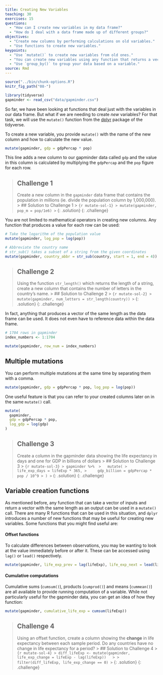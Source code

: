 ```yaml
---
title: Creating New Variables
teaching: 30
exercises: 15
questions:
  - "How can I create new variables in my data frame?"
  - "How do I deal with a data frame made up of different groups?"
objectives:
  - "Create new columns by performing calculations on old variables."
  - "Use functions to create new variables."
keypoints:
  - "Use `mutate()` to create new variables from old ones."
  - "You can create new variables using any function that returns a vector of the same length as the data frame."
  - "Use `group_by()` to group your data based on a variable."
source: Rmd
---
```


```r
source("../bin/chunk-options.R")
knitr_fig_path("08-")

library(tidyverse)
gapminder <- read_csv("data/gapminder.csv")
```

So far, we have been looking at functions that deal just with the variables in our data frame. But
what if we are needing to create *new* variables? For that task, we will use the `mutate()` function
from the [dplyr](https://dplyr.tidyverse.org) package of the tidyverse.

To create a new variable, you provide `mutate()` with the name of the new column and how to calculate
the new value.

```r
mutate(gapminder, gdp = gdpPercap * pop)
```

This line adds a new column to our gapminder data called `gdp` and the value in this column is 
calculated by multiplying the `gdpPercap` and the `pop` figure for each row.

> ## Challenge 1
> Create a new column in the `gapminder` data frame that contains the population in millions (ie.
> divide the population column by 1,000,000).
> > ## Solution to Challenge 1
> > ```{r mutate-sol-1}
> > mutate(gapminder, pop_m = pop/1e6)
> > ```
> {: .solution}
{: .challenge}

You are not limited to mathematical operators in creating new columns. Any function that produces a
value for each row can be used:

```r
# Take the logarithm of the population value
mutate(gapminder, log_pop = log(pop))

# Abbreviate the country name
# str_sub() takes a subset of a string from the given coordinates
mutate(gapminder, country_abbr = str_sub(country, start = 1, end = 4))
```

> ## Challenge 2
> Using the function `str_length()` which returns the length of a string, create a new column that 
> contains the number of letters in the country's name.
> > ## Solution to Challenge 2
> > ```{r mutate-sol-2}
> > mutate(gapminder, num_letters = str_length(country))
> > ```
> {: .solution}
{: .challenge}

In fact, anything that produces a vector of the same length as the data frame can be used. It does 
not even have to reference data within the data frame.

```r
# 1704 rows in gapminder
index_numbers <- 1:1704

mutate(gapminder, row_num = index_numbers)
```

## Multiple mutations
You can perform multiple mutations at the same time by separating them with a comma.

```r
mutate(gapminder, gdp = gdpPercap * pop, log_pop = log(pop))
```

One useful feature is that you can refer to your created columns later on in the same
`mutate()` call.

```r
mutate(
  gapminder,
  gdp = gdpPercap * pop,
  log_gdp = log(gdp)
)
```

> ## Challenge 3
> Create a column in the gapminder data showing the life expectancy in days and one for GDP in billions
> of dollars
> > ## Solution to Challenge 3
> > ``` {r mutate-sol-3}
> > gapminder %>% 
> >   mutate(
> >     life_exp_days = lifeExp * 365,
> >     gdp_billion = gdpPercap * pop / 10^9
> > )
> > ```
> {: .solution}
{: .challenge}

## Variable creation functions
As mentioned before, any function that can take a vector of inputs and return a vector with the same 
length as an output can be used in a `mutate()` call. There are many R functions that can be used
in this situation, and `dplyr` introduces a number of new functions that may be useful for creating 
new variables. Some functions that you might find useful are:

#### Offset functions
To calculate differences between observations, you may be wanting to look at the value immediately
before or after it. These can be accessed using `lag()` or `lead()` respectively.
```r
mutate(gapminder, life_exp_prev = lag(lifeExp), life_exp_next = lead(lifeExp))
```

#### Cumulative computations
Cumulative sums (`cumsum()`), products (`cumprod()`) and means (`cummean()`) are all available to 
provide running computation of a variable. While not particularly useful for the gapminder data,
you can get an idea of how they function:

```r
mutate(gapminder, cumulative_life_exp = cumsum(lifeExp))
```

> ## Challenge 4
> Using an offset function, create a column showing the **change** in life expectancy between each sample period. Do any 
> countries have no change in life expectancy for a period?
> > ## Solution to Challenge 4
> > ``` {r mutate-sol-4}
> > diff_lifeExp <- mutate(gapminder, life_exp_change = lifeExp - lag(lifeExp))  
> >
> > filter(diff_lifeExp, life_exp_change == 0)
> > ```
> {: .solution}
{: .challenge}
